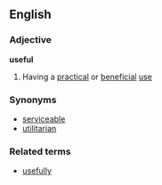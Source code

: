 ==English==
===Adjective===
'''useful'''
# Having a [[practical]] or [[beneficial]] [[use]]
===Synonyms===
* [[serviceable]]
* [[utilitarian]] 
===Related terms===
* [[usefully]]